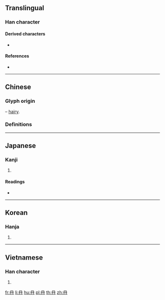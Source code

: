 {{character info/new}}
{{also|冉}}

==Translingual==

===Han character===
{{Han char|rn=13|rad=冂|as=02|sn=4|four=|canj=BMM|ids=⿻冂⿱一一}}

====Derived characters====
* {{l|mul|[[枏]], [[蚦]], [[衻]], [[㚩]], [[耼]], [[䑙]], [[䛁]], [[䒣]], [[髥]], [[䫇]]}}

====References====
* {{Han ref|kx=0128.330|dkj=01509|dj=0289.130|hdz=10096.160|uh=5184|ud=20868}}

----

==Chinese==

===Glyph origin===
{{Han etym}}
{{liushu|p}} – [[hairy]].

===Definitions===
{{zh-see|冉|v}}

----

==Japanese==

===Kanji===
{{ja-kanji|grade=|rs=冂02}}

# {{defn|lang=ja|sort=冂02}}

====Readings====
* {{ja-readings|on=[[ぜん]] (zen), [[ねん]] (nen)|kun=[[あやうい]] (ayaui)}}

----

==Korean==

===Hanja===
{{ko-hanja|hangeul=[[염]]|rv=yeom|mr=yŏm}}

# {{defn|lang=ko|sort=冂02}}

----

==Vietnamese==

===Han character===
{{vi-hantu|[[nhiễm]]|rs=冂02}}

# {{defn|lang=vi|sort=冂02}}

[[fr:冄]]
[[li:冄]]
[[hu:冄]]
[[pl:冄]]
[[th:冄]]
[[zh:冄]]